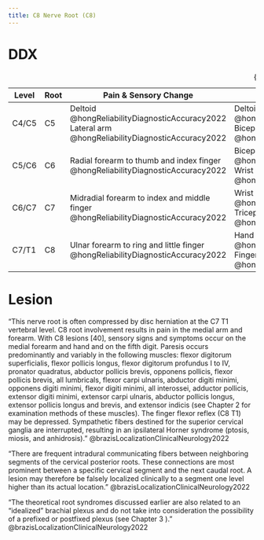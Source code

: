 ```yaml
---
title: C8 Nerve Root (C8)
---
```



# DDX

| Level | Root | Pain & Sensory Change | Motor Weakness | Abnormal Reflexes |
|-|-|---|--|-|
| C4/C5 | C5 | Deltoid @hongReliabilityDiagnosticAccuracy2022 <br> Lateral arm @hongReliabilityDiagnosticAccuracy2022 | Deltoid @hongReliabilityDiagnosticAccuracy2022 <br> Biceps @hongReliabilityDiagnosticAccuracy2022 | Bicep reflex @hongReliabilityDiagnosticAccuracy2022 |
| C5/C6 | C6 | Radial forearm to thumb and index finger @hongReliabilityDiagnosticAccuracy2022 | Biceps @hongReliabilityDiagnosticAccuracy2022 <br> Wrist extensor @hongReliabilityDiagnosticAccuracy2022 | Bicep reflex @hongReliabilityDiagnosticAccuracy2022 <br> Brachioradialis reflex @hongReliabilityDiagnosticAccuracy2022 |
| C6/C7 | C7 | Midradial forearm to index and middle finger @hongReliabilityDiagnosticAccuracy2022 | Wrist Flexor @hongReliabilityDiagnosticAccuracy2022 <br> Tricep @hongReliabilityDiagnosticAccuracy2022 | Triceps reflex @hongReliabilityDiagnosticAccuracy2022 |
| C7/T1 | C8 | Ulnar forearm to ring and little finger @hongReliabilityDiagnosticAccuracy2022 | Hand Intrinsic @hongReliabilityDiagnosticAccuracy2022 <br> Finger Flexor @hongReliabilityDiagnosticAccuracy2022 | N/a @hongReliabilityDiagnosticAccuracy2022 |

: {.striped .hover}



# Lesion

"This nerve root is often compressed by disc herniation at the C7 T1 vertebral level. C8 root involvement results in pain in the medial arm and forearm. With C8 lesions [40], sensory signs and symptoms occur on the medial forearm and hand and on the fifth digit. Paresis occurs predominantly and variably in the following muscles: flexor digitorum superficialis, flexor pollicis longus, flexor digitorum profundus I to IV, pronator quadratus, abductor pollicis brevis, opponens pollicis, flexor pollicis brevis, all lumbricals, flexor carpi ulnaris, abductor digiti minimi, opponens digiti minimi, flexor digiti minimi, all interossei, adductor pollicis, extensor digiti minimi, extensor carpi ulnaris, abductor pollicis longus, extensor pollicis longus and brevis, and extensor indicis (see Chapter 2 for examination methods of these muscles). The finger flexor reflex (C8 T1) may be depressed. Sympathetic fibers destined for the superior cervical ganglia are interrupted, resulting in an ipsilateral Horner syndrome (ptosis, miosis, and anhidrosis)." @brazisLocalizationClinicalNeurology2022 

"There are frequent intradural communicating fibers between neighboring segments of the cervical posterior roots. These connections are most prominent between a specific cervical segment and the next caudal root. A lesion may therefore be falsely localized clinically to a segment one level higher than its actual location." @brazisLocalizationClinicalNeurology2022 

"The theoretical root syndromes discussed earlier are also related to an “idealized” brachial plexus and do not take into consideration the possibility of a prefixed or postfixed plexus (see Chapter 3 )." @brazisLocalizationClinicalNeurology2022 